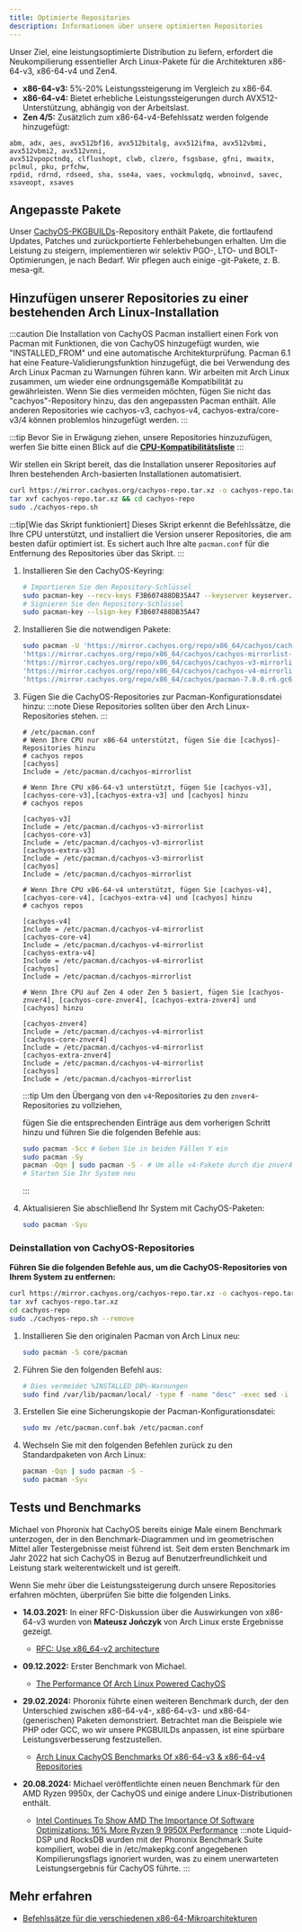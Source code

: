 ```yaml
---
title: Optimierte Repositories
description: Informationen über unsere optimierten Repositories
---
```



Unser Ziel, eine leistungsoptimierte Distribution zu liefern, erfordert die Neukompilierung essentieller Arch Linux-Pakete für die Architekturen x86-64-v3, x86-64-v4
und Zen4.

- **x86-64-v3:** 5%-20% Leistungssteigerung im Vergleich zu x86-64.
- **x86-64-v4:** Bietet erhebliche Leistungssteigerungen durch AVX512-Unterstützung, abhängig von der Arbeitslast.
- **Zen 4/5:** Zusätzlich zum x86-64-v4-Befehlssatz werden folgende hinzugefügt:

```text
abm, adx, aes, avx512bf16, avx512bitalg, avx512ifma, avx512vbmi, avx512vbmi2, avx512vnni,
avx512vpopctndq, clflushopt, clwb, clzero, fsgsbase, gfni, mwaitx, pclmul, pku, prfchw,
rpdid, rdrnd, rdseed, sha, sse4a, vaes, vockmulqdq, wbnoinvd, savec, xsaveopt, xsaves
```

## Angepasste Pakete

Unser [CachyOS-PKGBUILDs](https://github.com/CachyOS/CachyOS-PKGBUILDS)-Repository enthält Pakete, die fortlaufend Updates, Patches und zurückportierte Fehlerbehebungen erhalten.
Um die Leistung zu steigern, implementieren wir selektiv PGO-, LTO- und BOLT-Optimierungen, je nach Bedarf.
Wir pflegen auch einige -git-Pakete, z. B. mesa-git.

## Hinzufügen unserer Repositories zu einer bestehenden Arch Linux-Installation

:::caution
Die Installation von CachyOS Pacman installiert einen Fork von Pacman mit Funktionen, die von CachyOS hinzugefügt wurden, wie "INSTALLED_FROM" und eine automatische Architekturprüfung. Pacman 6.1 hat eine Feature-Validierungsfunktion hinzugefügt, die bei Verwendung des Arch Linux Pacman zu Warnungen führen kann. Wir arbeiten mit Arch Linux zusammen, um wieder eine ordnungsgemäße Kompatibilität zu gewährleisten. Wenn Sie dies vermeiden möchten, fügen Sie nicht das "cachyos"-Repository hinzu, das den angepassten Pacman enthält. Alle anderen Repositories wie cachyos-v3, cachyos-v4, cachyos-extra/core-v3/4 können problemlos hinzugefügt werden.
:::

:::tip
Bevor Sie in Erwägung ziehen, unsere Repositories hinzuzufügen, werfen Sie bitte einen Blick auf die **[CPU-Kompatibilitätsliste](/de/installation/installation_prepare#x86_64-mikroarchitektur-level-unterstützung)**
:::

<Tabs>

<TabItem label='Automatisiert'>

Wir stellen ein Skript bereit, das die Installation unserer Repositories auf Ihren bestehenden Arch-basierten Installationen automatisiert.

```sh
curl https://mirror.cachyos.org/cachyos-repo.tar.xz -o cachyos-repo.tar.xz
tar xvf cachyos-repo.tar.xz && cd cachyos-repo
sudo ./cachyos-repo.sh
```

:::tip[Wie das Skript funktioniert]
Dieses Skript erkennt die Befehlssätze, die Ihre CPU unterstützt, und installiert die Version unserer Repositories, die
am besten dafür optimiert ist. Es sichert auch Ihre alte `pacman.conf` für die Entfernung des Repositories über das Skript.
:::

</TabItem>

<TabItem label='Manuell'>

<Steps>

1. Installieren Sie den CachyOS-Keyring:

   ```sh
   # Importieren Sie den Repository-Schlüssel
   sudo pacman-key --recv-keys F3B607488DB35A47 --keyserver keyserver.ubuntu.com
   # Signieren Sie den Repository-Schlüssel
   sudo pacman-key --lsign-key F3B607488DB35A47
   ```
2. Installieren Sie die notwendigen Pakete:

   ```sh
   sudo pacman -U 'https://mirror.cachyos.org/repo/x86_64/cachyos/cachyos-keyring-20240331-1-any.pkg.tar.zst' \
   'https://mirror.cachyos.org/repo/x86_64/cachyos/cachyos-mirrorlist-18-1-any.pkg.tar.zst' \
   'https://mirror.cachyos.org/repo/x86_64/cachyos/cachyos-v3-mirrorlist-18-1-any.pkg.tar.zst' \
   'https://mirror.cachyos.org/repo/x86_64/cachyos/cachyos-v4-mirrorlist-6-1-any.pkg.tar.zst' \
   'https://mirror.cachyos.org/repo/x86_64/cachyos/pacman-7.0.0.r6.gc685ae6-3-x86_64.pkg.tar.zst'
   ```
3. Fügen Sie die CachyOS-Repositories zur Pacman-Konfigurationsdatei hinzu:
   :::note
   Diese Repositories sollten über den Arch Linux-Repositories stehen.
   :::

   ```shell
   # /etc/pacman.conf
   # Wenn Ihre CPU nur x86-64 unterstützt, fügen Sie die [cachyos]-Repositories hinzu
   # cachyos repos
   [cachyos]
   Include = /etc/pacman.d/cachyos-mirrorlist

   # Wenn Ihre CPU x86-64-v3 unterstützt, fügen Sie [cachyos-v3],[cachyos-core-v3],[cachyos-extra-v3] und [cachyos] hinzu
   # cachyos repos

   [cachyos-v3]
   Include = /etc/pacman.d/cachyos-v3-mirrorlist
   [cachyos-core-v3]
   Include = /etc/pacman.d/cachyos-v3-mirrorlist
   [cachyos-extra-v3]
   Include = /etc/pacman.d/cachyos-v3-mirrorlist
   [cachyos]
   Include = /etc/pacman.d/cachyos-mirrorlist

   # Wenn Ihre CPU x86-64-v4 unterstützt, fügen Sie [cachyos-v4], [cachyos-core-v4], [cachyos-extra-v4] und [cachyos] hinzu
   # cachyos repos

   [cachyos-v4]
   Include = /etc/pacman.d/cachyos-v4-mirrorlist
   [cachyos-core-v4]
   Include = /etc/pacman.d/cachyos-v4-mirrorlist
   [cachyos-extra-v4]
   Include = /etc/pacman.d/cachyos-v4-mirrorlist
   [cachyos]
   Include = /etc/pacman.d/cachyos-mirrorlist

   # Wenn Ihre CPU auf Zen 4 oder Zen 5 basiert, fügen Sie [cachyos-znver4], [cachyos-core-znver4], [cachyos-extra-znver4] und [cachyos] hinzu

   [cachyos-znver4]
   Include = /etc/pacman.d/cachyos-v4-mirrorlist
   [cachyos-core-znver4]
   Include = /etc/pacman.d/cachyos-v4-mirrorlist
   [cachyos-extra-znver4]
   Include = /etc/pacman.d/cachyos-v4-mirrorlist
   [cachyos]
   Include = /etc/pacman.d/cachyos-mirrorlist
   ```
      :::tip
   Um den Übergang von den `v4`-Repositories zu den `znver4`-Repositories zu vollziehen,

   fügen Sie die entsprechenden Einträge aus dem vorherigen Schritt hinzu und führen Sie die folgenden Befehle aus:
    ```sh
    sudo pacman -Scc # Geben Sie in beiden Fällen Y ein
    sudo pacman -Sy
    pacman -Qqn | sudo pacman -S - # Um alle v4-Pakete durch die znver4-Pakete zu ersetzen
    # Starten Sie Ihr System neu
    ```
   :::

4. Aktualisieren Sie abschließend Ihr System mit CachyOS-Paketen:
   ```sh
   sudo pacman -Syu
   ```

</Steps>

</TabItem>

</Tabs>

### Deinstallation von CachyOS-Repositories

<Tabs>
<TabItem label='Automatisiert'>

**Führen Sie die folgenden Befehle aus, um die CachyOS-Repositories von Ihrem System zu entfernen:**
```sh
curl https://mirror.cachyos.org/cachyos-repo.tar.xz -o cachyos-repo.tar.xz
tar xvf cachyos-repo.tar.xz
cd cachyos-repo
sudo ./cachyos-repo.sh --remove
```

</TabItem>

<TabItem label='Manuell'>

<Steps>

1. Installieren Sie den originalen Pacman von Arch Linux neu:
   ```sh
   sudo pacman -S core/pacman
   ```
2. Führen Sie den folgenden Befehl aus:
   ```sh
   # Dies vermeidet %INSTALLED_DB%-Warnungen
   sudo find /var/lib/pacman/local/ -type f -name "desc" -exec sed -i '/^%INSTALLED_DB%$/,+2d' {} \;
   ```
3. Erstellen Sie eine Sicherungskopie der Pacman-Konfigurationsdatei:
   ```sh
   sudo mv /etc/pacman.conf.bak /etc/pacman.conf
   ```
4. Wechseln Sie mit den folgenden Befehlen zurück zu den Standardpaketen von Arch Linux:
   ```sh
   pacman -Qqn | sudo pacman -S -
   sudo pacman -Syu
   ```
</Steps>

</TabItem>
</Tabs>

## Tests und Benchmarks

Michael von Phoronix hat CachyOS bereits einige Male einem Benchmark unterzogen, der in den Benchmark-Diagrammen und im geometrischen Mittel aller Testergebnisse meist führend ist.
Seit dem ersten Benchmark im Jahr 2022 hat sich CachyOS in Bezug auf Benutzerfreundlichkeit und Leistung stark weiterentwickelt und ist gereift.

Wenn Sie mehr über die Leistungssteigerung durch unsere Repositories erfahren möchten, überprüfen Sie bitte die folgenden Links.

* **14.03.2021:** In einer RFC-Diskussion über die Auswirkungen von x86-64-v3 wurden von **Mateusz Jończyk** von Arch Linux erste Ergebnisse gezeigt.
  * [RFC: Use x86_64-v2 architecture](https://lists.archlinux.org/pipermail/arch-general/2021-March/048739.html)

* **09.12.2022:** Erster Benchmark von Michael.
  * [The Performance Of Arch Linux Powered CachyOS](https://www.phoronix.com/review/cachyos-linux-perf)

* **29.02.2024:** Phoronix führte einen weiteren Benchmark durch, der den Unterschied zwischen x86-64-v4-, x86-64-v3- und x86-64-(generischen) Paketen demonstriert. Betrachtet man die Beispiele wie PHP oder GCC, wo wir unsere PKGBUILDs anpassen, ist eine spürbare Leistungsverbesserung festzustellen.
  * [Arch Linux CachyOS Benchmarks Of x86-64-v3 & x86-64-v4 Repositories](https://www.phoronix.com/review/cachyos-x86-64-v3-v4)

* **20.08.2024:** Michael veröffentlichte einen neuen Benchmark für den AMD Ryzen 9950x, der CachyOS und einige andere Linux-Distributionen enthält.
  * [Intel Continues To Show AMD The Importance Of Software Optimizations: 16% More Ryzen 9 9950X Performance](https://www.phoronix.com/review/linux-os-amd-ryzen9-9950x)
   :::note
   Liquid-DSP und RocksDB wurden mit der Phoronix Benchmark Suite kompiliert, wobei die in /etc/makepkg.conf angegebenen Kompilierungsflags ignoriert wurden, was zu einem unerwarteten Leistungsergebnis für CachyOS führte.
   :::

## Mehr erfahren

- [Befehlssätze für die verschiedenen x86-64-Mikroarchitekturen](https://en.wikipedia.org/wiki/X86-64#Microarchitecture_levels)
